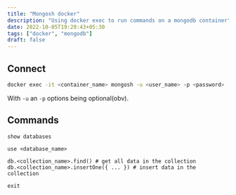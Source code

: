 ```yaml
---
title: "Mongosh docker"
description: "Using docker exec to run commands on a mongodb container"
date: 2022-10-05T19:29:43+05:30
tags: ["docker", "mongodb"]
draft: false
---
```


## Connect

```bash
docker exec -it <container_name> mongosh -u <user_name> -p <password>
```

With `-u` an `-p` options being optional(obv).

## Commands

```
show databases

use <database_name>

db.<collection_name>.find() # get all data in the collection
db.<collection_name>.insertOne({ ... }) # insert data in the collection

exit
```
